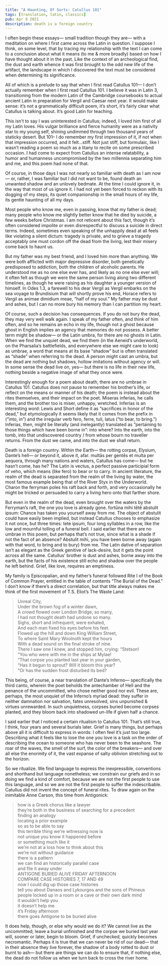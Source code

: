 ```yaml
---
title: "A Haunting, Of Sorts: Catullus 101"
tags: [translation, latin, classics]
pub: Apr 8 2021
description: death is a foreign country
---
```


I often begin these essays— small tradition though they are— with a meditation on where I first came across the Latin in question. I suppose I think, on some level, that by tracing my relationship with the text I can come to a conclusion about what it means (to me & more broadly) based on how I have thought about it in the past. Like the context of an archeological find, the dust and earth whence it was first brought to the odd new life of the artifact, the landscape in which I discovered the text must be considered when determining its significance.

All of which is a prelude to say that when I first read Catullus 101— I don’t actually remember when I first read Catullus 101. I believe it was in Latin 3, transitioning from the modern Latin of the Cambridge coursebooks to actual ancient Latin in preparation for Vergil and Caesar next year. It would make sense: it’s not a grammatically difficult poem, it’s short, it’s fairly clear what Catullus is talking about. It’s good Latin for teaching.

This isn’t to say I was uninterested in Catullus; indeed, I loved him first of all my Latin loves. His vulgar brilliance and fierce humanity were as a nativity star to my young self, shining undimmed through two thousand years of staticky desert. But 101– I do remember my first impression of it, if not when that impression occurred, and it felt…stiff. Not just stiff, but formulaic, like I wasn’t reading a poem so much as a litany to recite on some prescribed occasion. I had come to expect from Catullus an intense relatability, a humor and humanness uncompromised by the two millennia separating him and me, and this poem had none of that.

Of course, in those days I was not nearly so familiar with death as I am now— or, rather, I was familiar but I did not want to be, found death an unwanted shadow and an unlovely bedmate. At the time I could ignore it, in the way that most of us ignore it. I had not yet been forced to reckon with its dogging of my steps, its quiet companionship in the small hours of my life, its gentle haunting of all my days.

Most people who know me, even in passing, know that my father is dead; many people who know me slightly better know that he died by suicide, a few weeks before Christmas. I am not reticent about this fact, though it’s often considered impolite or even disrespectful to discuss a suicide in direct terms. Indeed, sometimes even speaking of the unhappily dead at all feels like violating a silent dictum: tragedy is private, and to grieve a tragedy acceptably one must cordon off the dead from the living, lest their misery come back to haunt us.

But my father was my best friend, and I loved him more than anything. We were both afflicted with major depressive disorder, both genetically predisposed to addiction, both the children of alcoholic parents. He understood me as no one else ever has, and likely as no one else ever will; it often felt as though we were the same person living along two different timelines, as though he were raising as his daughter a younger version of himself. In Odes 1.3, a farewell to his dear Vergil as Vergil embarks on the sea voyage to Brundisium that will shortly prove his end, Horace refers to Vergil as animae dimidium meae, “half of my soul.” My father may be dust and ashes, but I can no more bury his memory than I can partition my heart.

Of course, such a decision has consequences. If you do not bury the dead, they may very well walk again. I speak of my father often, and think of him often, and so he remains an echo in my life, though not a ghost because ghost in English implies an agency that memories do not possess. A better term might be shadow— or the Latin umbra, for there are no ghosts in Latin. When we find the unquiet dead, we find them (in the Aeneid’s underworld, on the Pharsalia‘s battlefields, and everywhere else we might care to look) as umbrae, a word that means at its base “shadow” but is often translated as “shade” when referring to the dead. A person might cast an umbra, but the dead are nothing but shadows, hollow imitations without agency or will. In some sense the dead live on, yes— but there is no life in their new life, nothing beside a negative image of what they once were.

Interestingly enough for a poem about death, there are no umbrae in Catullus 101. Catullus does not pause to remember his brother’s life, or reflect on the means or manner of his death; the poem is instead about the rites themselves, and their impact on the poet. Miseras inferias, he calls them, and the brother too is miser, unhappy, wretched. Inferias is an interesting word: Lewis and Short define it as “sacrifices in honor of the dead,” but etymologically it seems likely that it comes from the prefix in (“into, in”) and the irregular verb fero, ferre, tuli, latus (“to bear, to bring.”) Inferias, then, might be literally (and inelegantly) translated as “pertaining to those things which have been borne in”: into where? Into the earth, into the tomb, into that undiscovered country / from whose bourn no traveller returns. From the dust we came, and into the dust we shall return.

Death is a foreign country. Within the Earth— the rotting corpse, Elysium, Dante’s hell— or beyond it, above it, afar. multās per gentēs et multa per aequora, through many nations and waters, Catullus has come— but he hasn’t come, has he? The Latin is vectus, a perfect passive participial form of veho, which means (like fero) to bear or to carry. In ancient literature, the realm of the dead is separated from the realm of the living by water, the most famous example being that of the River Styx in the Underworld. Charon the ferryman poles his raft back and forth, and very occasionally he might be tricked or persuaded to carry a living hero onto that farther shore.

But even in the realm of the dead, even brought over the waters by the Ferryman’s raft, the one you love is already gone. fortūna mihi tētē abstulit ipsum: Chance has taken you yourself away from me. The object of abstulit could have easily been implied, but instead Catullus chooses to emphasize it not once, but three times: tete ipsum, four long syllables in a row, like the low and mournful tolling of a funeral bell. I said earlier that there are no umbrae in this poem, but perhaps that’s not true, since what is a shade if not the fact of an absence? Abstulit mihi, you have been borne away (again with that word, to bring and to bury) from me. The Latin dative of separation isn’t as elegant as the Greek genitive of lack-desire, but it gets the point across all the same. Catullus’ brother is dust and ashes, borne away into the earth, but the facts of his existence still echo and shadow over the people he left behind. Grief, like love, requires an emptiness.

My family is Episcopalian, and my father’s funeral followed Rite I of the Book of Common Prayer, entitled in the table of contents “The Burial of the Dead.” I don’t know if there’s a direct correlation, but that title always makes me think of the first movement of T.S. Eliot’s The Waste Land:

> Unreal City,\
Under the brown fog of a winter dawn,\
A crowd flowed over London Bridge, so many,\
I had not thought death had undone so many.\
Sighs, short and infrequent, were exhaled,\
And each man fixed his eyes before his feet.\
Flowed up the hill and down King William Street,\
To where Saint Mary Woolnoth kept the hours\
With a dead sound on the final stroke of nine.\
There I saw one I knew, and stopped him, crying: “Stetson!\
“You who were with me in the ships at Mylae!\
“That corpse you planted last year in your garden,\
“Has it begun to sprout? Will it bloom this year?\
“Or has the sudden frost disturbed its bed?

This being, of course, a near translation of Dante’s Inferno— specifically the third canto, wherein the poet beholds the antechamber of Hell and the penance of the uncommitted, who chose neither good nor evil. These are, perhaps, the most unquiet of the Inferno’s myriad dead: they suffer in neither damnation nor salvation, fates unresolved, sins unpunished & virtues unrewarded. In such unquietness, corpses buried become corpses planted, and they bloom back into shadowed un-life if given half a chance.

I said earlier that I noticed a certain ritualism to Catullus 101. That’s still true, I think, four years and several burials later. Grief is many things, but perhaps above all it is difficult to express in words: I often feel it’s just too large. Describing what it feels like to lose the one you love is a task on the order of describing the ocean to someone who has never been to the seashore. The roar of the waves, the smell of the surf, the color of the breakers— and over all else the enormity of it, the vast expanse of salty oblivion stretching out to the horizon.

So we ritualize. We find language to express the inexpressible, conventions and shorthand but language nonetheless; we constrain our griefs and in so doing we find a kind of comfort, because we are not the first people to use this language, and so we are not the first people to suffer the indescribable. Catullus did not invent the concept of funeral rites. To draw again on the inimitable Anne Carson, this time from Antigonick:

> how is a Greek chorus like a lawyer\
they’re both in the business of searching for a precedent\
finding an analogy\
locating a prior example\
so as to be able to say\
this terrible thing we’re witnessing now is\
not unique you know it happened before\
or something much like it\
we’re not at a loss how to think about this\
we’re not without guidance\
there is a pattern\
we can find an historically parallel case\
and file it away under\
ANTIGONE BURIED ALIVE FRIDAY AFTERNOON\
COMPARE CASE HISTORIES 7, 17 AND 49\
now I could dig up those case histories\
tell you about Danaos and Lykourgos and the sons of Phineus\
people locked up in a room or a cave or their own dark mind\
it wouldn’t help you\
it doesn’t help me\
it’s Friday afternoon\
there goes Antigone to be buried alive

It does help, though, or else why would we do it? We cannot live as the uncommitted; leave a burial unfinished and the corpse we buried last year will, sooner or later, begin to bloom. Grief, if unchecked, quickly becomes necromantic. Perhaps it is true that we can never be rid of our dead— that in their absence they live forever, the shadow of a body rotted to dust or burnt to ash— but there are things we can do to ensure that, if nothing else, the dead do not follow us when we turn back to cross the river home.